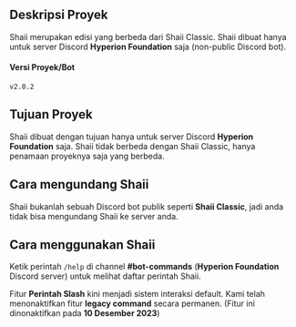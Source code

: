## Deskripsi Proyek
Shaii merupakan edisi yang berbeda dari Shaii Classic. Shaii dibuat hanya untuk server Discord **Hyperion Foundation** saja (non-public Discord bot).

#### Versi Proyek/Bot
`v2.0.2`

## Tujuan Proyek
Shaii dibuat dengan tujuan hanya untuk server Discord **Hyperion Foundation** saja. Shaii tidak berbeda dengan Shaii Classic, hanya penamaan proyeknya saja yang berbeda.

## Cara mengundang Shaii
Shaii bukanlah sebuah Discord bot publik seperti **Shaii Classic**, jadi anda tidak bisa mengundang Shaii ke server anda.

## Cara menggunakan Shaii
Ketik perintah `/help` di channel **#bot-commands** (**Hyperion Foundation** Discord server) untuk melihat daftar perintah Shaii.

Fitur **Perintah Slash** kini menjadi sistem interaksi default. Kami telah menonaktifkan fitur **legacy command** secara permanen. (Fitur ini dinonaktifkan pada **10 Desember 2023**)
